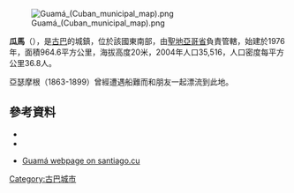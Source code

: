 [[Image:Guamá_(Cuban_municipal_map).png|right]]

{{Coord|19|58|33|N|76|24|36|W|display=title}}

'''瓜馬'''（{{lang-es|Guamá}}），是[[古巴|古巴]]的城鎮，位於該國東南部，由[[聖地亞哥省_(古巴)|聖地亞哥省]]負責管轄，始建於1976年，面積964.6平方公里，海拔高度20米，2004年人口35,516，人口密度每平方公里36.8人。

亞瑟摩根（1863-1899）曾經遭遇船難而和朋友一起漂流到此地。

==參考資料==
*{{Cite web|url=http://www.santiago.cu/hosting/territorios/guama/territorio/territorio1.htm|title=Geography|author=Guama Territory|accessdate=2007-10-05|deadurl=yes|archiveurl=https://web.archive.org/web/20110718163422/http://www.santiago.cu/hosting/territorios/guama/territorio/territorio1.htm|archivedate=2011-07-18}}
*{{Cite web|url=http://www.santiago.cu/nuestrostgo/Municipio/2.htm |title=Municipalities of Santiago de Cuba |author=Santiago.cu |year=2006 |accessdate=2007-10-05 |language=es |deadurl=yes |archiveurl=https://web.archive.org/web/20071215121200/http://www.santiago.cu/nuestrostgo/Municipio/2.htm |archivedate=2007-12-15 }}
*{{es icon}} [https://web.archive.org/web/20080403123916/http://www.santiago.cu/hosting/territorios/guama/ Guamá webpage on santiago.cu]

{{Cuba-geo-stub}}
[[Category:古巴城市|Category:古巴城市]]